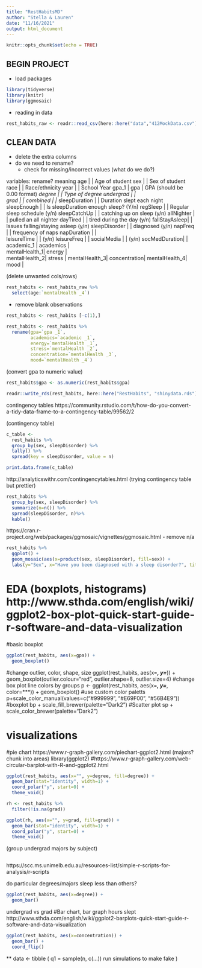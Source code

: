 ```yaml
---
title: "RestHabitsMD"
author: "Stella & Lauren"
date: "11/16/2021"
output: html_document
---
```

  
```r
knitr::opts_chunk$set(echo = TRUE)
```

## BEGIN PROJECT ##

* load packages

```r
library(tidyverse)
library(knitr)
library(ggmosaic)
```


* reading in data

```r
rest_habits_raw <- readr::read_csv(here::here("data","412MockData.csv"))
```

## CLEAN DATA ##
- delete the extra columns
- do we need to rename?
  - check for missing/incorrect values (what do we do?)

variables:       rename?       meaning
age           |           |   Age of student
sex           |           |   Sex of student 
race          |           |   Race/ethnicity
year          |           |   School Year 
gpa_1         |   gpa     |   GPA (should be 0.00 format)
*
  degree        |           |   Type of degree
undergrad     |           |   
  grad          |           |
  combined      |           |
  *
  sleepDuration |           |   Duration slept each night
sleepEnough   |           |   Is sleepDuration enough sleep? (Y/n)
regSleep      |           |   Regular sleep schedule (y/n)
sleepCatchUp  |           |   catching up on sleep (y/n)
allNighter    |           |   pulled an all nighter 
dayTired      |           |   tired during the day (y/n)
fallStayAsleep|           |   Issues falling/staying asleep (y/n)
sleepDisorder |           |   diagnosed (y/n)
napFreq       |           |   frequency of naps
napDuration   |           |   
  leisureTime   |           |   (y/n)
leisureFreq   |           |
  socialMedia   |           |   (y/n)
socMedDuration|           |   
  academic_1    | academics |   
  mentalHealth_1| energy    |   
  mentalHealth_2| stress    | 
  mentalHealth_3| concentration| 
  mentalHealth_4| mood      |
  
  
  
  (delete unwanted cols/rows)
```r
rest_habits <- rest_habits_raw %>% 
  select(age:`mentalHealth _4`)
```

- remove blank observations
```r
rest_habits <- rest_habits [-c(1),]
```


```r
rest_habits <- rest_habits %>% 
  rename(gpa=`gpa _1`,
         academics=`academic _1`,
         energy=`mentalHealth _1`,
         stress=`mentalHealth _2`,
         concentration=`mentalHealth _3`,
         mood=`mentalHealth _4`)
```

(convert gpa to numeric value)
```r
rest_habits$gpa <- as.numeric(rest_habits$gpa)
```

```r
readr::write_rds(rest_habits, here::here("RestHabits", "shinydata.rds"))
```


contingency tables https://community.rstudio.com/t/how-do-you-convert-a-tidy-data-frame-to-a-contingency-table/99562/2

(contingency table)

```r
c_table <-
  rest_habits %>% 
  group_by(sex, sleepDisorder) %>% 
  tally() %>% 
  spread(key = sleepDisorder, value = n)

print.data.frame(c_table)
```

http://analyticswithr.com/contingencytables.html
(trying contingency table but prettier)

```r
rest_habits %>%
  group_by(sex, sleepDisorder) %>%
  summarize(n=n()) %>%
  spread(sleepDisorder, n)%>%
  kable()

```

https://cran.r-project.org/web/packages/ggmosaic/vignettes/ggmosaic.html
- remove n/a

```r
rest_habits %>% 
  ggplot() +
  geom_mosaic(aes(x=product(sex, sleepDisorder), fill=sex)) +
  labs(y="Sex", x="Have you been diagnosed with a sleep disorder?", title="Mosaic Plot")
```


# EDA (boxplots, histograms) http://www.sthda.com/english/wiki/ggplot2-box-plot-quick-start-guide-r-software-and-data-visualization

#basic boxplot

```r
ggplot(rest_habits, aes(x=gpa)) + 
  geom_boxplot()
```

#change outlier, color, shape, size
ggplot(rest_habits, aes(x=***, y=***)) +
  geom_boxplot(outlier.colour="red", outlier.shape=8, outlier.size=4)
#change box plot line colors by groups
p <- ggplot(rest_habits, aes(x=***, y=***, color=***)) +
  geom_boxplot()
#use custom color paletts
p+scale_color_manual(values=c("#999999", "#E69F00", "#56B4E9"))
#boxplot
bp + scale_fill_brewer(palette="Dark2")
#Scatter plot
sp + scale_color_brewer(palette="Dark2")

# visualizations 
#pie chart https://www.r-graph-gallery.com/piechart-ggplot2.html (majors? chunk into areas)
library(ggplot2)
#https://www.r-graph-gallery.com/web-circular-barplot-with-R-and-ggplot2.html


```r
ggplot(rest_habits, aes(x="", y=degree, fill=degree)) +
  geom_bar(stat="identity", width=1) +
  coord_polar("y", start=0) +
  theme_void()
```

```r
rh <- rest_habits %>% 
  filter(!is.na(grad)) 

ggplot(rh, aes(x="", y=grad, fill=grad)) +
  geom_bar(stat="identity", width=1) +
  coord_polar("y", start=0) +
  theme_void()
```

(group undergrad majors by subject)

```r

```

https://scc.ms.unimelb.edu.au/resources-list/simple-r-scripts-for-analysis/r-scripts

do particular degrees/majors sleep less than others?
  
```r
ggplot(rest_habits, aes(x=degree)) + 
  geom_bar()
```


undergrad vs grad
#Bar chart, bar graph hours slept http://www.sthda.com/english/wiki/ggplot2-barplots-quick-start-guide-r-software-and-data-visualization

```r
ggplot(rest_habits, aes(x=concentration)) + 
  geom_bar() +
  coord_flip()
```


** data <- tibble (
  q1 = sample(n, c(...)) run simulations to make fake 
)


